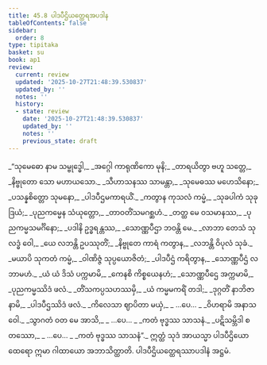 ```yaml
---
title: 45.8 ပါဒပီဌိယတ္ထေရအပဒါန
tableOfContents: false
sidebar:
  order: 8
type: tipitaka
basket: su
book: ap1
review:
  current: review
  updated: '2025-10-27T21:48:39.530837'
  updated_by: ''
  notes: ''
  history:
  - state: review
    date: '2025-10-27T21:48:39.530837'
    updated_by: ''
    notes: ''
    previous_state: draft
---
```



<ReviewStatus review={frontmatter.review} showDetails={true} />

<HypothesisAnnotation frontmatter={frontmatter} />

<DynamicBreadcrumb />

<Division number="50" book="ap1" e="ch" v="20" p="433">

<Paragraph number="5838" type="verses" book="ap1">
_“သုမေဓော နာမ သမ္ဗုဒ္ဓေါ,_  
_အဂ္ဂေါ ကာရုဏိကော မုနိ;_  
_တာရယိတွာ ဗဟူ သတ္တေ,_  
_နိဗ္ဗုတော သော မဟာယသော._  

</Paragraph>

</Division>
<Division number="51" book="ap1" e="ch" v="20" p="433">

<Paragraph number="5839" type="verses" book="ap1">
_သီဟာသနဿ သာမန္တာ,_  
_သုမေဓဿ မဟေသိနော;_  
_ပသန္နစိတ္တော သုမနော,_  
_ပါဒပီဌမကာရယိံ._  

</Paragraph>

</Division>
<Division number="52" book="ap1" e="ch" v="20" p="433">

<Paragraph number="5840" type="verses" book="ap1">
_ကတွာန ကုသလံ ကမ္မံ,_  
_သုခပါကံ သုခုဒြယံ;_  
_ပုညကမ္မေန သံယုတ္တော,_  
_တာဝတိံသမဂစ္ဆဟံ._  

</Paragraph>

</Division>
<Division number="53" book="ap1" e="ch" v="20" p="433">

<Paragraph number="5841" type="verses" book="ap1">
_တတ္ထ မေ ဝသမာနဿ,_  
_ပုညကမ္မသမင်္ဂိနော;_  
_ပဒါနိ ဥဒ္ဓရန္တဿ,_  
_သောဏ္ဏပီဌာ ဘဝန္တိ မေ._  

</Paragraph>

</Division>
<Division number="54" book="ap1" e="ch" v="20" p="433">

<Paragraph number="5842" type="verses" book="ap1">
_လာဘာ တေသံ သုလဒ္ဓံ ဝေါ,_  
_ယေ လဘန္တိ ဥပဿုတိံ;_  
_နိဗ္ဗုတေ ကာရံ ကတွာန,_  
_လဘန္တိ ဝိပုလံ သုခံ._  

</Paragraph>

</Division>
<Division number="55" book="ap1" e="ch" v="20" p="433">

<Paragraph number="5843" type="verses" book="ap1">
_မယာပိ သုကတံ ကမ္မံ,_  
_ဝါဏိဇ္ဇံ သုပ္ပယောဇိတံ;_  
_ပါဒပီဌံ ကရိတွာန,_  
_သောဏ္ဏပီဌံ လဘာမဟံ._  

</Paragraph>

</Division>
<Division number="56" book="ap1" e="ch" v="20" p="433">

<Paragraph number="5844" type="verses" book="ap1">
_ယံ ယံ ဒိသံ ပက္ကမာမိ,_  
_ကေနစိ ကိစ္စယေနဟံ;_  
_သောဏ္ဏပီဌေ အက္ကမာမိ,_  
_ပုညကမ္မဿိဒံ ဖလံ._  

</Paragraph>

</Division>
<Division number="57" book="ap1" e="ch" v="20" p="433">

<Paragraph number="5845" type="verses" book="ap1">
_တိံသကပ္ပသဟဿမှိ,_  
_ယံ ကမ္မမကရိံ တဒါ;_  
_ဒုဂ္ဂတိံ နာဘိဇာနာမိ,_  
_ပါဒပီဌဿိဒံ ဖလံ._  

</Paragraph>

</Division>
<Division number="58" book="ap1" e="ch" v="20" p="433">

<Paragraph number="5846" type="verses" book="ap1">
_ကိလေသာ ဈာပိတာ မယှံ,_  
_ …ပေ… _  
_ဝိဟရာမိ အနာသဝေါ._  

</Paragraph>

</Division>
<Division number="59" book="ap1" e="ch" v="20" p="434">

<Paragraph number="5847" type="verses" book="ap1">
_သွာဂတံ ဝတ မေ အာသိ,_  
_ …ပေ… _  
_ကတံ ဗုဒ္ဓဿ သာသနံ._  

</Paragraph>

</Division>
<Division number="60" book="ap1" e="ch" v="20" p="434">

<Paragraph number="5848" type="verses" book="ap1">
_ပဋိသမ္ဘိဒါ စတဿော,_  
_ …ပေ… _  
_ကတံ ဗုဒ္ဓဿ သာသနံ”._  

</Paragraph>

<Paragraph number="5849" book="ap1">
ဣတ္ထံ သုဒံ အာယသ္မာ ပါဒပီဌိယော ထေရော ဣမာ ဂါထာယော အဘာသိတ္ထာတိ.

</Paragraph>
</Division>

<Paragraph number="5850" type="center" book="ap1">
ပါဒပီဌိယတ္ထေရဿာပဒါနံ အဋ္ဌမံ.
</Paragraph>